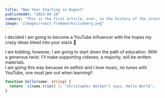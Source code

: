 ```yaml
---
title: "New Year Starting in August"
publishedAt: "2023-09-10"
summary: "This is the first article, ever, in the history of the internet..."
image: "/images/react-frameworks/iceberg.png"
---
```


I decided I am going to become a YouTube influencer with
the hopes my crazy ideas bleed into your stack 🤣

I am kidding; however, I am going to start down the path of education. With a 
generous twist.  I'll make supporting videoes, a majority, will be written materials.  
I am going this way because im selfish and I love music, no tunes with YouTube, one
must jam out when learning!!

```ts
function hello(name: string) {
  return `${name.trim() || "Christopher Walken"} says, Hello World`;
}
```
